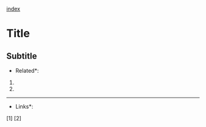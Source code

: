 
[[index]]


= Title =


== Subtitle ==














*Related*:
# 
# 

----------------------------------------------------

*Links*:

[1] 
[2] 
